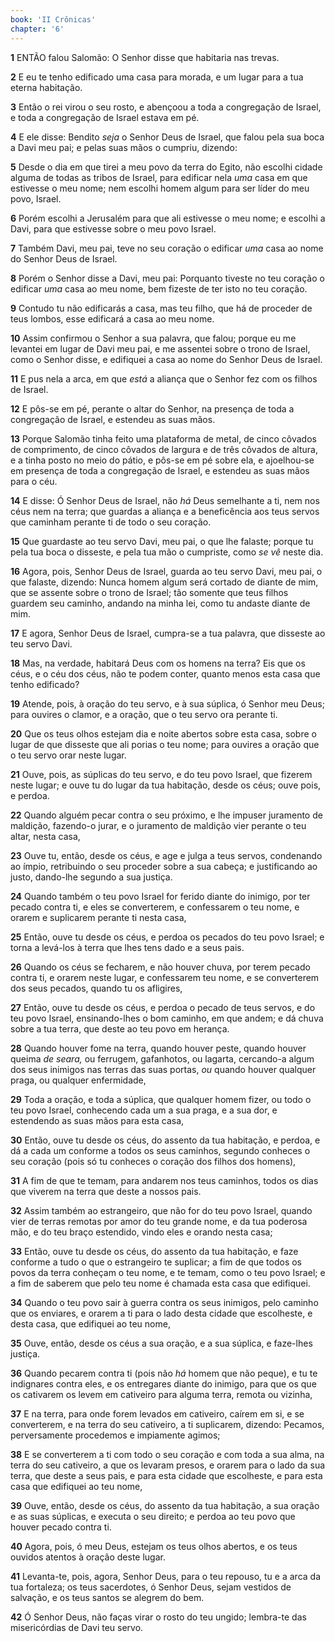 ```yaml
---
book: 'II Crônicas'
chapter: '6'
---
```


**1** ENTÃO falou Salomão: O Senhor disse que habitaria nas trevas.

**2** E eu te tenho edificado uma casa para morada, e um lugar para a tua eterna habitação.

**3** Então o rei virou o seu rosto, e abençoou a toda a congregação de Israel, e toda a congregação de Israel estava em pé.

**4** E ele disse: Bendito _seja_ o Senhor Deus de Israel, que falou pela sua boca a Davi meu pai; e pelas suas mãos o cumpriu, dizendo:

**5** Desde o dia em que tirei a meu povo da terra do Egito, não escolhi cidade alguma de todas as tribos de Israel, para edificar nela _uma_ casa em que estivesse o meu nome; nem escolhi homem algum para ser líder do meu povo, Israel.

**6** Porém escolhi a Jerusalém para que ali estivesse o meu nome; e escolhi a Davi, para que estivesse sobre o meu povo Israel.

**7** Também Davi, meu pai, teve no seu coração o edificar _uma_ casa ao nome do Senhor Deus de Israel.

**8** Porém o Senhor disse a Davi, meu pai: Porquanto tiveste no teu coração o edificar _uma_ casa ao meu nome, bem fizeste de ter isto no teu coração.

**9** Contudo tu não edificarás a casa, mas teu filho, que há de proceder de teus lombos, esse edificará a casa ao meu nome.

**10** Assim confirmou o Senhor a sua palavra, que falou; porque eu me levantei em lugar de Davi meu pai, e me assentei sobre o trono de Israel, como o Senhor disse, e edifiquei a casa ao nome do Senhor Deus de Israel.

**11** E pus nela a arca, em que _está_ a aliança que o Senhor fez com os filhos de Israel.

**12** E pôs-se em pé, perante o altar do Senhor, na presença de toda a congregação de Israel, e estendeu as suas mãos.

**13** Porque Salomão tinha feito uma plataforma de metal, de cinco côvados de comprimento, de cinco côvados de largura e de três côvados de altura, e a tinha posto no meio do pátio, e pôs-se em pé sobre ela, e ajoelhou-se em presença de toda a congregação de Israel, e estendeu as suas mãos para o céu.

**14** E disse: Ó Senhor Deus de Israel, não _há_ Deus semelhante a ti, nem nos céus nem na terra; que guardas a aliança e a beneficência aos teus servos que caminham perante ti de todo o seu coração.

**15** Que guardaste ao teu servo Davi, meu pai, o que lhe falaste; porque tu pela tua boca o disseste, e pela tua mão o cumpriste, como _se vê_ neste dia.

**16** Agora, pois, Senhor Deus de Israel, guarda ao teu servo Davi, meu pai, o que falaste, dizendo: Nunca homem algum será cortado de diante de mim, que se assente sobre o trono de Israel; tão somente que teus filhos guardem seu caminho, andando na minha lei, como tu andaste diante de mim.

**17** E agora, Senhor Deus de Israel, cumpra-se a tua palavra, que disseste ao teu servo Davi.

**18** Mas, na verdade, habitará Deus com os homens na terra? Eis que os céus, e o céu dos céus, não te podem conter, quanto menos esta casa que tenho edificado?

**19** Atende, pois, à oração do teu servo, e à sua súplica, ó Senhor meu Deus; para ouvires o clamor, e a oração, que o teu servo ora perante ti.

**20** Que os teus olhos estejam dia e noite abertos sobre esta casa, sobre o lugar de que disseste que ali porias o teu nome; para ouvires a oração que o teu servo orar neste lugar.

**21** Ouve, pois, as súplicas do teu servo, e do teu povo Israel, que fizerem neste lugar; e ouve tu do lugar da tua habitação, desde os céus; ouve pois, e perdoa.

**22** Quando alguém pecar contra o seu próximo, e lhe impuser juramento de maldição, fazendo-o jurar, e o juramento de maldição vier perante o teu altar, nesta casa,

**23** Ouve tu, então, desde os céus, e age e julga a teus servos, condenando ao ímpio, retribuindo o seu proceder sobre a sua cabeça; e justificando ao justo, dando-lhe segundo a sua justiça.

**24** Quando também o teu povo Israel for ferido diante do inimigo, por ter pecado contra ti, e eles se converterem, e confessarem o teu nome, e orarem e suplicarem perante ti nesta casa,

**25** Então, ouve tu desde os céus, e perdoa os pecados do teu povo Israel; e torna a levá-los à terra que lhes tens dado e a seus pais.

**26** Quando os céus se fecharem, e não houver chuva, por terem pecado contra ti, e orarem neste lugar, e confessarem teu nome, e se converterem dos seus pecados, quando tu os afligires,

**27** Então, ouve tu desde os céus, e perdoa o pecado de teus servos, e do teu povo Israel, ensinando-lhes o bom caminho, em que andem; e dá chuva sobre a tua terra, que deste ao teu povo em herança.

**28** Quando houver fome na terra, quando houver peste, quando houver queima _de seara,_ ou ferrugem, gafanhotos, ou lagarta, cercando-a algum dos seus inimigos nas terras das suas portas, _ou_ quando houver qualquer praga, ou qualquer enfermidade,

**29** Toda a oração, e toda a súplica, que qualquer homem fizer, ou todo o teu povo Israel, conhecendo cada um a sua praga, e a sua dor, e estendendo as suas mãos para esta casa,

**30** Então, ouve tu desde os céus, do assento da tua habitação, e perdoa, e dá a cada um conforme a todos os seus caminhos, segundo conheces o seu coração (pois só tu conheces o coração dos filhos dos homens),

**31** A fim de que te temam, para andarem nos teus caminhos, todos os dias que viverem na terra que deste a nossos pais.

**32** Assim também ao estrangeiro, que não for do teu povo Israel, quando vier de terras remotas por amor do teu grande nome, e da tua poderosa mão, e do teu braço estendido, vindo eles e orando nesta casa;

**33** Então, ouve tu desde os céus, do assento da tua habitação, e faze conforme a tudo o que o estrangeiro te suplicar; a fim de que todos os povos da terra conheçam o teu nome, e te temam, como o teu povo Israel; e a fim de saberem que pelo teu nome é chamada esta casa que edifiquei.

**34** Quando o teu povo sair à guerra contra os seus inimigos, pelo caminho que os enviares, e orarem a ti para o lado desta cidade que escolheste, e desta casa, que edifiquei ao teu nome,

**35** Ouve, então, desde os céus a sua oração, e a sua súplica, e faze-lhes justiça.

**36** Quando pecarem contra ti (pois não _há_ homem que não peque), e tu te indignares contra eles, e os entregares diante do inimigo, para que os que os cativarem os levem em cativeiro para alguma terra, remota ou vizinha,

**37** E na terra, para onde forem levados em cativeiro, caírem em si, e se converterem, e na terra do seu cativeiro, a ti suplicarem, dizendo: Pecamos, perversamente procedemos e impiamente agimos;

**38** E se converterem a ti com todo o seu coração e com toda a sua alma, na terra do seu cativeiro, a que os levaram presos, e orarem para o lado da sua terra, que deste a seus pais, e para esta cidade que escolheste, e para esta casa que edifiquei ao teu nome,

**39** Ouve, então, desde os céus, do assento da tua habitação, a sua oração e as suas súplicas, e executa o seu direito; e perdoa ao teu povo que houver pecado contra ti.

**40** Agora, pois, ó meu Deus, estejam os teus olhos abertos, e os teus ouvidos atentos à oração deste lugar.

**41** Levanta-te, pois, agora, Senhor Deus, para o teu repouso, tu e a arca da tua fortaleza; os teus sacerdotes, ó Senhor Deus, sejam vestidos de salvação, e os teus santos se alegrem do bem.

**42** Ó Senhor Deus, não faças virar o rosto do teu ungido; lembra-te das misericórdias de Davi teu servo.
